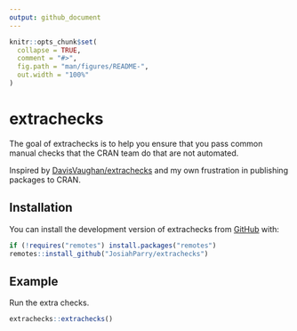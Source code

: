 ```yaml
---
output: github_document
---
```


<!-- README.md is generated from README.Rmd. Please edit that file -->

```r
knitr::opts_chunk$set(
  collapse = TRUE,
  comment = "#>",
  fig.path = "man/figures/README-",
  out.width = "100%"
)
```

# extrachecks

<!-- badges: start -->
<!-- badges: end -->

The goal of extrachecks is to help you ensure that you pass common manual checks that the CRAN
team do that are not automated. 

Inspired by [DavisVaughan/extrachecks](https://github.com/DavisVaughan/extrachecks) and my own frustration in publishing packages to CRAN.

## Installation

You can install the development version of extrachecks from [GitHub](https://github.com/) with:

``` r
if (!requires("remotes") install.packages("remotes")
remotes::install_github("JosiahParry/extrachecks")
```

## Example

Run the extra checks. 

```r
extrachecks::extrachecks()
```

